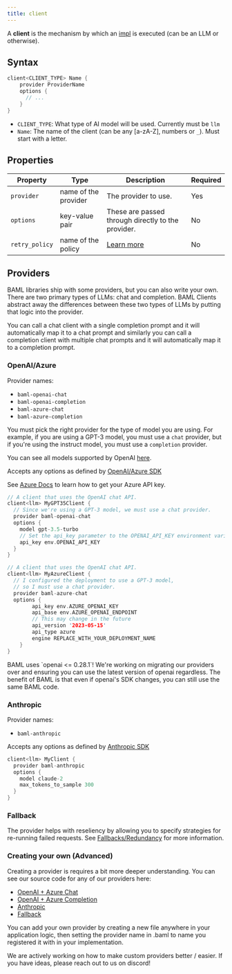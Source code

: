 ```yaml
---
title: client
---
```


A **client** is the mechanism by which an [impl](/v3/syntax/impl) is executed (can be an LLM or otherwise).

## Syntax

```rust
client<CLIENT_TYPE> Name {
    provider ProviderName
    options {
      // ...
    }
}
```

- `CLIENT_TYPE`: What type of AI model will be used. Currently must be `llm`
- `Name`: The name of the client (can be any [a-zA-Z], numbers or `_`). Must start with a letter.

## Properties

| Property       | Type                 | Description                                        | Required |
| -------------- | -------------------- | -------------------------------------------------- | -------- |
| `provider`     | name of the provider | The provider to use.                               | Yes      |
| `options`      | key-value pair       | These are passed through directly to the provider. | No       |
| `retry_policy` | name of the policy   | [Learn more](/v3/syntax/client/retry)              | No       |

## Providers

BAML libraries ship with some providers, but you can also write your own. There are two primary types of LLMs: chat and completion. BAML Clients abstract away the differences between these two types of LLMs by putting that logic into the provider.

You can call a chat client with a single completion prompt and it will automatically map it to a chat prompt and similarly you can call a completion client with multiple chat prompts and it will automatically map it to a completion prompt.

### OpenAI/Azure

Provider names:

- `baml-openai-chat`
- `baml-openai-completion`
- `baml-azure-chat`
- `baml-azure-completion`

You must pick the right provider for the type of model you are using. For example, if you are using a GPT-3 model, you must use a `chat` provider, but if you're using the instruct model, you must use a `completion` provider.

You can see all models supported by OpenAI [here](https://platform.openai.com/docs/models).

Accepts any options as defined by [OpenAI/Azure SDK](https://github.com/openai/openai-python/blob/9e6e1a284eeb2c20c05a03831e5566a4e9eaba50/src/openai/types/chat/completion_create_params.py#L28)

See [Azure Docs](https://learn.microsoft.com/en-us/azure/ai-services/openai/quickstart?tabs=command-line,python&pivots=programming-language-python#create-a-new-python-application) to learn how to get your Azure API key.

```rust
// A client that uses the OpenAI chat API.
client<llm> MyGPT35Client {
  // Since we're using a GPT-3 model, we must use a chat provider.
  provider baml-openai-chat
  options {
    model gpt-3.5-turbo
    // Set the api_key parameter to the OPENAI_API_KEY environment variable
    api_key env.OPENAI_API_KEY
  }
}

// A client that uses the OpenAI chat API.
client<llm> MyAzureClient {
  // I configured the deployment to use a GPT-3 model,
  // so I must use a chat provider.
  provider baml-azure-chat
  options {
        api_key env.AZURE_OPENAI_KEY
        api_base env.AZURE_OPENAI_ENDPOINT
        // This may change in the future
        api_version '2023-05-15'
        api_type azure
        engine REPLACE_WITH_YOUR_DEPLOYMENT_NAME
    }
}
```

<Warning>
  BAML uses `openai <= 0.28.1`! We're working on migrating our providers over
  and ensuring you can use the latest version of openai regardless. The benefit
  of BAML is that even if openai's SDK changes, you can still use the same BAML
  code.
</Warning>

### Anthropic

Provider names:

- `baml-anthropic`

Accepts any options as defined by [Anthropic SDK](https://github.com/anthropics/anthropic-sdk-python/blob/fc90c357176b67cfe3a8152bbbf07df0f12ce27c/src/anthropic/types/completion_create_params.py#L20)

```rust
client<llm> MyClient {
  provider baml-anthropic
  options {
    model claude-2
    max_tokens_to_sample 300
  }
}
```

### Fallback

The provider helps with reseliency by allowing you to specify strategies for re-running failed requests. See [Fallbacks/Redundancy](/v3/syntax/client/redundancy) for more information.

### Creating your own (Advanced)

Creating a provider is requires a bit more deeper understanding. You can see our source code for any of our providers here:

- [OpenAI + Azure Chat](https://github.com/GlooHQ/baml/blob/canary/clients/python/baml_core/registrations/providers/openai_chat_provider.py)
- [OpenAI + Azure Completion](https://github.com/GlooHQ/baml/blob/canary/clients/python/baml_core/registrations/providers/openai_completion_provider.py)
- [Anthropic](https://github.com/GlooHQ/baml/blob/canary/clients/python/baml_core/registrations/providers/anthropic_provider.py)
- [Fallback](https://github.com/GlooHQ/baml/blob/canary/clients/python/baml_core/registrations/providers/fallback_provider.py)

You can add your own provider by creating a new file anywhere in your application logic, then setting the provider name in .baml to name you registered it with in your implementation.

<Note>
  We are actively working on how to make custom providers better / easier. If
  you have ideas, please reach out to us on discord!
</Note>
